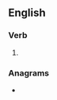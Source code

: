 ==English==

===Verb===
{{head|en|verb form}}

# {{en-past of|rave}}

===Anagrams===
* {{anagrams|en|a=aderv|Adver.|Drave|Radev|drave|ervad}}